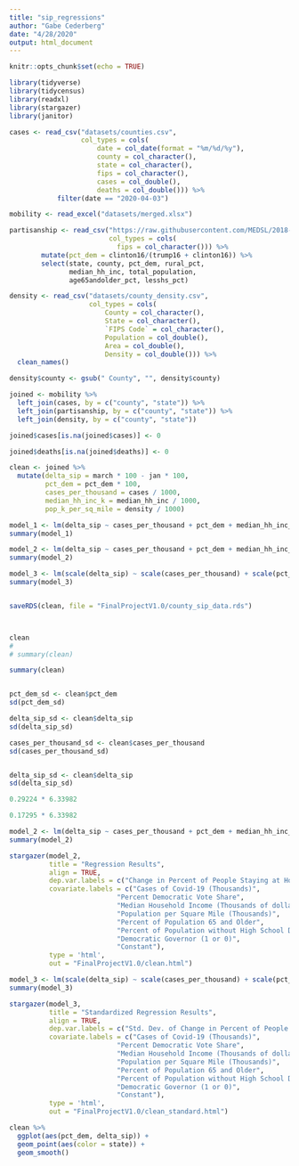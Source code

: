 ```yaml
---
title: "sip_regressions"
author: "Gabe Cederberg"
date: "4/28/2020"
output: html_document
---
```


```r
knitr::opts_chunk$set(echo = TRUE)

library(tidyverse)
library(tidycensus)
library(readxl)
library(stargazer)
library(janitor)

```

```r

cases <- read_csv("datasets/counties.csv",
                  col_types = cols(
                      date = col_date(format = "%m/%d/%y"),
                      county = col_character(),
                      state = col_character(),
                      fips = col_character(),
                      cases = col_double(),
                      deaths = col_double())) %>% 
            filter(date == "2020-04-03")

```


```r

mobility <- read_excel("datasets/merged.xlsx") 

```


```r

partisanship <- read_csv("https://raw.githubusercontent.com/MEDSL/2018-elections-unoffical/master/election-context-2018.csv",
                         col_types = cols(
                           fips = col_character())) %>% 
        mutate(pct_dem = clinton16/(trump16 + clinton16)) %>% 
        select(state, county, pct_dem, rural_pct, 
               median_hh_inc, total_population, 
               age65andolder_pct, lesshs_pct)
```

```r

density <- read_csv("datasets/county_density.csv",
                    col_types = cols(
                        County = col_character(),
                        State = col_character(),
                        `FIPS Code` = col_character(),
                        Population = col_double(),
                        Area = col_double(),
                        Density = col_double())) %>% 
  clean_names()

density$county <- gsub(" County", "", density$county)

```


```r
joined <- mobility %>% 
  left_join(cases, by = c("county", "state")) %>% 
  left_join(partisanship, by = c("county", "state")) %>% 
  left_join(density, by = c("county", "state")) 

joined$cases[is.na(joined$cases)] <- 0

joined$deaths[is.na(joined$deaths)] <- 0

clean <- joined %>% 
  mutate(delta_sip = march * 100 - jan * 100,
         pct_dem = pct_dem * 100,
         cases_per_thousand = cases / 1000,
         median_hh_inc_k = median_hh_inc / 1000,
         pop_k_per_sq_mile = density / 1000)

```


```r

model_1 <- lm(delta_sip ~ cases_per_thousand + pct_dem + median_hh_inc_k + pop_k_per_sq_mile + age65andolder_pct + lesshs_pct, data = clean)
summary(model_1)

model_2 <- lm(delta_sip ~ cases_per_thousand + pct_dem + median_hh_inc_k + pop_k_per_sq_mile + age65andolder_pct + lesshs_pct + dem_gov, data = clean)
summary(model_2)

model_3 <- lm(scale(delta_sip) ~ scale(cases_per_thousand) + scale(pct_dem) + scale(median_hh_inc_k) + scale(pop_k_per_sq_mile) + scale(age65andolder_pct) + scale(lesshs_pct) + dem_gov, data = clean)
summary(model_3)


saveRDS(clean, file = "FinalProjectV1.0/county_sip_data.rds")



clean
# 
# summary(clean)
```

```r
summary(clean)


pct_dem_sd <- clean$pct_dem
sd(pct_dem_sd)

delta_sip_sd <- clean$delta_sip
sd(delta_sip_sd)

cases_per_thousand_sd <- clean$cases_per_thousand
sd(cases_per_thousand_sd)


delta_sip_sd <- clean$delta_sip
sd(delta_sip_sd)

0.29224 * 6.33982

0.17295 * 6.33982
```

```r
model_2 <- lm(delta_sip ~ cases_per_thousand + pct_dem + median_hh_inc_k + pop_k_per_sq_mile + age65andolder_pct + lesshs_pct + dem_gov, data = clean)
summary(model_2)

stargazer(model_2, 
          title = "Regression Results", 
          align = TRUE, 
          dep.var.labels = c("Change in Percent of People Staying at Home"),
          covariate.labels = c("Cases of Covid-19 (Thousands)",
                           "Percent Democratic Vote Share",
                           "Median Household Income (Thousands of dollars)",
                           "Population per Square Mile (Thousands)",
                           "Percent of Population 65 and Older",
                           "Percent of Population without High School Degree",
                           "Democratic Governor (1 or 0)",
                           "Constant"),
          type = 'html', 
          out = "FinalProjectV1.0/clean.html")

```

```r


model_3 <- lm(scale(delta_sip) ~ scale(cases_per_thousand) + scale(pct_dem) + scale(median_hh_inc_k) + scale(pop_k_per_sq_mile) + scale(age65andolder_pct) + scale(lesshs_pct) + dem_gov, data = clean)
summary(model_3)

stargazer(model_3, 
          title = "Standardized Regression Results", 
          align = TRUE, 
          dep.var.labels = c("Std. Dev. of Change in Percent of People Staying at Home"),
          covariate.labels = c("Cases of Covid-19 (Thousands)",
                           "Percent Democratic Vote Share",
                           "Median Household Income (Thousands of dollars)",
                           "Population per Square Mile (Thousands)",
                           "Percent of Population 65 and Older",
                           "Percent of Population without High School Degree",
                           "Democratic Governor (1 or 0)",
                           "Constant"),
          type = 'html', 
          out = "FinalProjectV1.0/clean_standard.html")

```



```r
clean %>% 
  ggplot(aes(pct_dem, delta_sip)) + 
  geom_point(aes(color = state)) +
  geom_smooth()

```